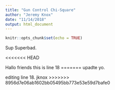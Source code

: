 ```yaml
---
title: "Gun Control Chi-Square"
author: "Jeremy Knox"
date: "11/14/2018"
output: html_document
---
```


```r
knitr::opts_chunk$set(echo = TRUE)
```



Sup Superbad. 

<<<<<<< HEAD

Hallo friends
this is line 18
=======
upadte yo.

editing line 18. jknox 
>>>>>>> 8956d7e06ab1602bb05495bb773e53e59d7bafe0
